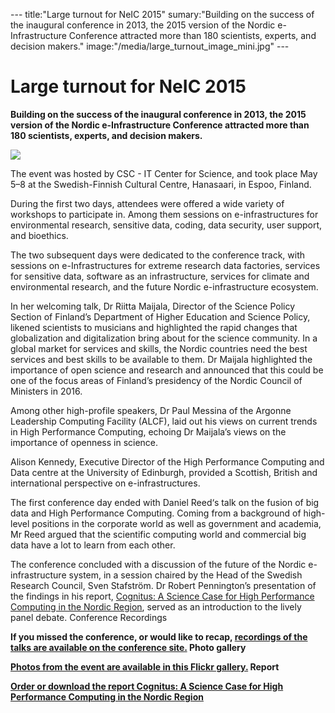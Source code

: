 ---
title:"Large turnout for NeIC 2015"
sumary:"Building on the success of the inaugural conference in 2013, the 2015 version of the Nordic e-Infrastructure Conference attracted more than 180 scientists, experts, and decision makers."
image:"/media/large_turnout_image_mini.jpg"
---
=Large turnout for NeIC 2015=

'''Building on the success of the inaugural conference in 2013, the 2015 version of the Nordic e-Infrastructure Conference attracted more than 180 scientists, experts, and decision makers.'''

<img class="smallpic" src="/media/large_turnout_image_mini.jpg">

The event was hosted by CSC - IT Center for Science, and took place May 5–8 at the Swedish-Finnish Cultural Centre, Hanasaari, in Espoo, Finland.

During the first two days, attendees were offered a wide variety of workshops to participate in. Among them sessions on e-infrastructures for environmental research, sensitive data, coding, data security, user support, and bioethics.

The two subsequent days were dedicated to the conference track, with sessions on e-Infrastructures for extreme research data factories, services for sensitive data, software as an infrastructure, services for climate and environmental research, and the future Nordic e-infrastructure ecosystem.

In her welcoming talk, Dr Riitta Maijala, Director of the Science Policy Section of Finland’s Department of Higher Education and Science Policy, likened scientists to musicians and highlighted the rapid changes that globalization and digitalization bring about for the science community. In a global market for services and skills, the Nordic countries need the best services and best skills to be available to them. Dr Maijala highlighted the importance of open science and research and announced that this could be one of the focus areas of Finland’s presidency of the Nordic Council of Ministers in 2016.

Among other high-profile speakers, Dr Paul Messina of the Argonne Leadership Computing Facility (ALCF), laid out his views on current trends in High Performance Computing, echoing Dr Maijala’s views on the importance of openness in science. 

Alison Kennedy, Executive Director of the High Performance Computing and Data centre at the University of Edinburgh, provided a Scottish, British and international perspective on e-infrastructures.

The first conference day ended with Daniel Reed‘s talk on the fusion of big data and High Performance Computing. Coming from a background of high-level positions in the corporate world as well as government and academia, Mr Reed argued that the scientific computing world and commercial big data have a lot to learn from each other.

The conference concluded with a discussion of the future of the Nordic e-infrastructure system, in a session chaired by the Head of the Swedish Research Council, Sven Stafström. Dr Robert Pennington’s presentation of the findings in his report, [http://www.nordforsk.org/en/publications/publications_container/cognitus-a-science-case-for-high-performance-computing-in-the-nordic-region Cognitus: A Science Case for High Performance Computing in the Nordic Region], served as an introduction to the lively panel debate.
Conference Recordings

'''If you missed the conference, or would like to recap, [http://neic2015.nordforsk.org/pages/viewpage.action?pageId=17498121 recordings of the talks are available on the conference site.]
Photo gallery'''

'''[https://flic.kr/s/aHskamELd5 Photos from the event are available in this Flickr gallery.]
Report'''

'''[http://www.nordforsk.org/en/publications/publications_container/cognitus-a-science-case-for-high-performance-computing-in-the-nordic-region/ Order or download the report Cognitus: A Science Case for High Performance Computing in the Nordic Region]'''
